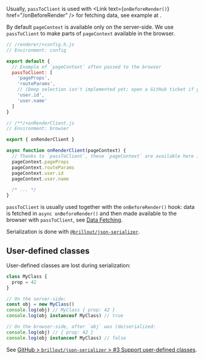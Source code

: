 
Usually, `passToClient` is used with <Link text={<code>onBeforeRender()</code>} href="/onBeforeRender" /> for fetching data, see example at <Link href="/data-fetching#onbeforerender" doNotInferSectionTitle={true} />.

By default `pageContext` is available only on the server-side. We use `passToClient` to make parts of `pageContext` available in the browser.

```js
// /renderer/+config.h.js
// Environment: config

export default {
  // Example of `pageContext` often passed to the browser
  passToClient: [
    'pageProps',
    'routeParams',
    // (Deep selection isn't implemented yet; open a GitHub ticket if you want this.)
    'user.id',
    'user.name'
  ]
}
```

```js
// /**/+onRenderClient.js
// Environment: browser

export { onRenderClient }

async function onRenderClient(pageContext) {
  // Thanks to `passToClient`, these `pageContext` are available here in the browser
  pageContext.pageProps
  pageContext.routeParams
  pageContext.user.id
  pageContext.user.name

  /* ... */
}
```

`passToClient` is usually used together with the `onBeforeRender()` hook:
data is fetched in `async onBeforeRender()` and then made available to the browser with `passToClient`, see [Data Fetching](/data-fetching).

Serialization is done with [`@brillout/json-serializer`](https://github.com/brillout/json-serializer).


## User-defined classes

User-defined classes are lost during serialization:

```js
class MyClass {
  prop = 42
}

// On the server-side:
const obj = new MyClass()
console.log(obj) // MyClass { prop: 42 }
console.log(obj instanceof MyClass) // true

// On the browser-side, after `obj` was (de)serialized:
console.log(obj) // { prop: 42 }
console.log(obj instanceof MyClass) // false
```

See [GitHub > `brillout/json-serializer` > #3 Support user-defined classes](https://github.com/brillout/json-serializer/issues/3).
